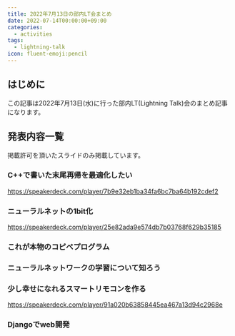 ```yaml
---
title: 2022年7月13日の部内LT会まとめ
date: 2022-07-14T00:00:00+09:00
categories:
  - activities
tags:
  - lightning-talk
icon: fluent-emoji:pencil
---
```


## はじめに

この記事は2022年7月13日(水)に行った部内LT(Lightning Talk)会のまとめ記事になります。

## 発表内容一覧

掲載許可を頂いたスライドのみ掲載しています。

### C++で書いた末尾再帰を最適化したい

https://speakerdeck.com/player/7b9e32eb1ba34fa6bc7ba64b192cdef2

### ニューラルネットの1bit化

https://speakerdeck.com/player/25e82ada9e574db7b03768f629b35185

### これが本物のコピペプログラム

### ニューラルネットワークの学習について知ろう

### 少し幸せになれるスマートリモコンを作る

https://speakerdeck.com/player/91a020b63858445ea467a13d94c2968e

### Djangoでweb開発
